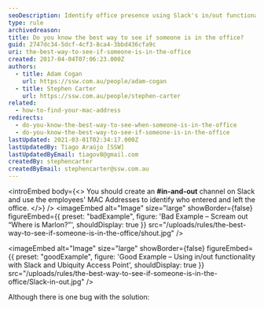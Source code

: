 ```yaml
---
seoDescription: Identify office presence using Slack's in/out functionality and Ubiquity Access Point's MAC address tracking.
type: rule
archivedreason:
title: Do you know the best way to see if someone is in the office?
guid: 2747dc34-5dcf-4cf3-8ca4-3bbd436cfa9c
uri: the-best-way-to-see-if-someone-is-in-the-office
created: 2017-04-04T07:06:23.000Z
authors:
  - title: Adam Cogan
    url: https://ssw.com.au/people/adam-cogan
  - title: Stephen Carter
    url: https://ssw.com.au/people/stephen-carter
related:
  - how-to-find-your-mac-address
redirects:
  - do-you-know-the-best-way-to-see-when-someone-is-in-the-office
  - do-you-know-the-best-way-to-see-if-someone-is-in-the-office
lastUpdated: 2021-03-01T02:34:17.000Z
lastUpdatedBy: Tiago Araújo [SSW]
lastUpdatedByEmail: tiagov8@gmail.com
createdBy: stephencarter
createdByEmail: stephencarter@ssw.com.au
---
```


<introEmbed
  body={<>
You should create an **#in-and-out** channel on Slack and use the employees' MAC Addresses to identify who entered and left the office.
  </>}
/>
<imageEmbed
  alt="Image"
  size="large"
  showBorder={false}
  figureEmbed={{
    preset: "badExample",
    figure: 'Bad Example – Scream out “Where is Marlon?”',
    shouldDisplay: true
  }}
  src="/uploads/rules/the-best-way-to-see-if-someone-is-in-the-office/shout.jpg"
/>

<imageEmbed
  alt="Image"
  size="large"
  showBorder={false}
  figureEmbed={{
    preset: "goodExample",
    figure: 'Good Example – Using in/out functionality with Slack and Ubiquity Access Point',
    shouldDisplay: true
  }}
  src="/uploads/rules/the-best-way-to-see-if-someone-is-in-the-office/Slack-in-out.jpg"
/>

Although there is one bug with the solution:

<youtubeEmbed url="https://www.youtube.com/embed/F5CPH03WPMU" description="Figure: Ubiquity Access Point Bug" />
